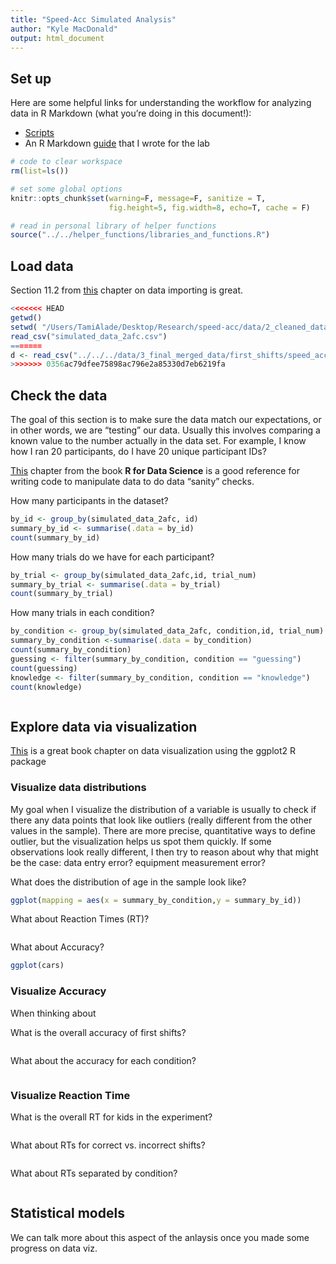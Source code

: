 ```yaml
---
title: "Speed-Acc Simulated Analysis"
author: "Kyle MacDonald"
output: html_document
---
```


## Set up 

Here are some helpful links for understanding the workflow for analyzing data in R Markdown (what you're doing in this document!):

 * [Scripts](http://r4ds.had.co.nz/workflow-scripts.html)
 * An R Markdown [guide](https://docs.google.com/document/d/1ajv1VJqEheVws93tnzH-K7145vBKtwD3Az5pg3faRdw/edit?usp=sharing) that I wrote for the lab
 
```r
# code to clear workspace
rm(list=ls()) 

# set some global options
knitr::opts_chunk$set(warning=F, message=F, sanitize = T, 
                      fig.height=5, fig.width=8, echo=T, cache = F)

# read in personal library of helper functions
source("../../helper_functions/libraries_and_functions.R")
```

## Load data

Section 11.2 from [this](http://r4ds.had.co.nz/data-import.html) chapter on data importing is great.

```r
<<<<<<< HEAD
getwd()
setwd( "/Users/TamiAlade/Desktop/Research/speed-acc/data/2_cleaned_data")
read_csv("simulated_data_2afc.csv")
=======
d <- read_csv("../../../data/3_final_merged_data/first_shifts/speed_acc_child_gaze_fstshift_tidy.csv.gz")
>>>>>>> 0356ac79dfee75898ac796e2a85330d7eb6219fa
```

## Check the data

The goal of this section is to make sure the data match our expectations, or in other words, we are "testing" our data. Usually this involves comparing a known value to the number actually in the data set. For example, I know how I ran 20 participants, do I have 20 unique participant IDs?

[This](http://r4ds.had.co.nz/transform.html) chapter from the book **R for Data Science** is a good reference for writing code to manipulate data to do data "sanity" checks.

How many participants in the dataset?  

```r
by_id <- group_by(simulated_data_2afc, id)
summary_by_id <- summarise(.data = by_id)
count(summary_by_id)

```

How many trials do we have for each participant?

```r
by_trial <- group_by(simulated_data_2afc,id, trial_num)
summary_by_trial <- summarise(.data = by_trial)
count(summary_by_trial)
```

How many trials in each condition? 

```r
by_condition <- group_by(simulated_data_2afc, condition,id, trial_num)
summary_by_condition <-summarise(.data = by_condition)
count(summary_by_condition)
guessing <- filter(summary_by_condition, condition == "guessing")
count(guessing)
knowledge <- filter(summary_by_condition, condition == "knowledge")
count(knowledge)
```
```r

```

## Explore data via visualization

[This](http://r4ds.had.co.nz/data-visualisation.html) is a great book chapter on data visualization using the ggplot2 R package

### Visualize data distributions

My goal when I visualize the distribution of a variable is usually to check if there any data points that look like outliers (really different from the other values in the sample). There are more precise, quantitative ways to define outlier, but the visualization helps us spot them quickly. If some observations look really different, I then try to reason about why that might be the case: data entry error? equipment measurement error? 

What does the distribution of age in the sample look like? 

```r
ggplot(mapping = aes(x = summary_by_condition,y = summary_by_id))
```

What about Reaction Times (RT)?

```r

```

What about Accuracy? 

```r
ggplot(cars)
```

### Visualize Accuracy

When thinking about 

What is the overall accuracy of first shifts?

```r


```

What about the accuracy for each condition?

```r

```


### Visualize Reaction Time

What is the overall RT for kids in the experiment? 

```r

```

What about RTs for correct vs. incorrect shifts?

```r

```

What about RTs separated by condition? 

```r

```

## Statistical models

We can talk more about this aspect of the anlaysis once you made some progress on data viz. 


